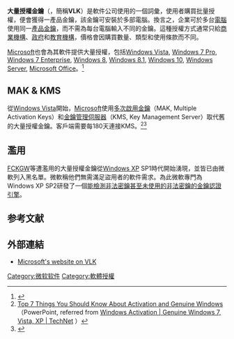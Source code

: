 {{noteTA
|G1=IT
|T= zh-tw:大量授權金鑰; zh-cn:批量授权密钥;
|1= zh-tw:大量授權金鑰; zh-cn:批量授权密钥;
}}
'''大量授權金鑰'''（{{lang-en|'''Volume License Key'''}}，簡稱'''VLK'''）是軟件公司使用的一個詞彙，使用者購買批量授權，便會獲得一產品金鑰，該金鑰可安裝於多部電腦。換言之，企業可於多台[[電腦|電腦]]使用同一[[產品金鑰|產品金鑰]]，而不需為每台電腦輸入不同的金鑰。這種授權方式通常只給[[商業機構|商業機構]]、[[政府|政府]]和[[教育機構|教育機構]]，價格會因購買數量、類型和使用條款而不同。

[[Microsoft|Microsoft]]也會為其軟件提供大量授權，包括[[Windows_Vista|Windows Vista]], [[Windows_7版本列表|Windows 7 Pro]], [[Windows_7版本列表|Windows 7 Enterprise]], [[Windows_8|Windows 8]], [[Windows_8.1|Windows 8.1]], [[Windows_10|Windows 10]], [[Windows_Server|Windows Server]], [[Microsoft_Office|Microsoft Office]]。<ref>{{cite web|title=Microsoft Volume Licensing|url=http://www.microsoft.com/licensing/existing-customers/product-activation.aspx|accessdate=21 June 2010|author=Microsoft|language=en|archive-date=2011-08-06|archive-url=https://web.archive.org/web/20110806064629/http://www.microsoft.com/licensing/existing-customers/product-activation.aspx|dead-url=no}}</ref><!--
==Use of volume license keys==
Volume license keys can be used to activate multiple installations of software without any mechanism (such as a [[product_activation|product activation]] mechanism) checking the total number of installations. The [[software_license|license]] for the software will place restrictions on the use of the key. Typically the license will limit the key to a fixed number of installations which must only be within the licensee's organization and also place the licensee under an obligation to keep a record of the number of installations, keep the key confidential and possibly even require that the licensee organisation makes itself available for a [[software_licensing_audit|software licensing audit]] to verify that its use of the key falls within the terms of the license. If a volume license key becomes known and used outside of the organization to which it is licensed, then this is regarded{{by whom?|date=December 2012}} as [[software_piracy|software piracy]].{{Citation needed|date=May 2010}}

Volume license keys are not generally transferable between organisations; however, this can occur if the associated license agreement is transferred. If this happens, then the original licensee is required to cease all use of the key, and any software installed using it. This may occur when a company reorganises its structure, or when it sells unneeded software licences. Volume licenses are not always transferable; however, some types of Microsoft volume-license can be transferred provided a formal transfer-process is completed which enables Microsoft to register the new owner. A very small number of software vendors specialise in brokering such transfers in order to allow the selling of volume licenses and keys. The most notable of these, [[Discount-licensing.com|Discount-licensing.com]], pioneered the sale of Microsoft volume licenses in this way.<ref name="ol">
[[Pinsent_Masons#Out-Law.com|Out-Law.com]]: [http://www.out-law.com/page-6319 Second-hand software licences for sale (and they're legal)]
</ref>
-->

== MAK & KMS ==
從[[Windows_Vista|Windows Vista]]開始，[[Microsoft|Microsoft]]使用[[多次啟用金鑰|多次啟用金鑰]]（MAK, Multiple Activation Keys）和[[金鑰管理伺服器|金鑰管理伺服器]]（KMS, Key Management Server）取代舊的大量授權金鑰。客戶端需要每180天連接KMS。<ref>[http://go.microsoft.com/fwlink/?LinkId=155104 Top 7 Things You Should Know About Activation and Genuine Windows]{{Dead link|date=2019年4月 |bot=InternetArchiveBot |fix-attempted=yes }}（PowerPoint, referred from [http://technet.microsoft.com/en-us/windows/dd197314.aspx Windows Activation | Genuine Windows 7, Vista, XP | TechNet] {{Wayback|url=http://technet.microsoft.com/en-us/windows/dd197314.aspx |date=20161206064707 }}）</ref><ref>{{Cite web |url=http://technet.microsoft.com/en-gb/library/dd979803.aspx |title=Windows Activation Technologies in Windows 7 |access-date=2014-01-29 |archive-date=2017-08-18 |archive-url=https://web.archive.org/web/20170818134609/https://technet.microsoft.com/en-gb/library/dd979803.aspx |dead-url=no }}</ref>

== 濫用 ==

[[FCKGW|FCKGW]]等遭濫用的大量授權金鑰從[[Windows_XP|Windows XP]] SP1時代開始湧現，並皆已由微軟列入黑名單。微軟稱他們無需滿足盜用者的軟件需求。為此微軟專門為Windows XP SP2研發了一個[[Windows_Genuine_Advantage|能檢測非法密鑰甚至未使用的非法密鑰的金鑰認證引擎]]。
<!--
Volume license keys that have been abused have been blocked by Microsoft, starting with Windows XP Service Pack 1. Microsoft argues that it does not need to cater to the needs of those who did not pay for their software. Microsoft even developed a new key verification engine for Windows XP Service Pack 2 that could detect illicit keys, even those that had never been used before. Several [[Computer_security|security]] consultants have condemned the move by Microsoft, saying that leaving a large install base unpatched from various security holes is irresponsible because this unpatched install base can be leveraged in large scale Internet attacks, such as [[Trojan_horse_(computing)|trojan horses]] used to send [[Spam_(e-mail)|spam e-mail]]. Others have come to Microsoft's defense, arguing that Microsoft should not have to provide support for illegal users. After much public outcry, Microsoft elected to disable the new key verification engine. Service Pack 2 only checks for the same small list of commonly used keys as Service Pack 1. Users of existing installations of Windows XP can also change their product key by following instructions from Microsoft.<ref>[http://support.microsoft.com/default.aspx?scid=kb;en-us;810892 Microsoft Help and Support: How to change the product key at the time of activation]</ref>

===Notable keys===
A volume license key that was commonly used to bypass [[product_activation|product activation]] in early versions of Microsoft's Windows XP operating system started with <code>FCKGW</code>.<ref>[http://www.bit-tech.net/news/gaming/2006/10/05/Microsoft_outlines_Vista_piracy_plans/1 bit-tech.net: Microsoft outlines Vista piracy plans, Published on 5th October 2006 by Wil Harris]</ref> This key was part of the first [[warez|warez]] release of the final version of Windows XP by a group called ''devils0wn'', 35 days before the official retail release on August 28, 2001.<ref>
{{cite web
| url = http://www.theisonews.com/release.php?releaseid=30261
| title = [iSONEWS] Microsoft Windows XP Corporate Ed. *MISLABELED - NOT CORP. by DEVILS0WN
| archiveurl = https://web.archive.org/web/20070927121139/http://www.theisonews.com/release.php?releaseid=30261
| archivedate = 2007-09-27
| accessdate = 
| dead-url = yes
}}
</ref> The key is now obsolete, as it has been blacklisted by Microsoft since August 2004, and affected computers will display a [[Windows_Genuine_Advantage|WGA notification]].<ref>[http://arstechnica.com/microsoft/news/2006/11/6122.ars arstechnica.com: Windows Genuine Advantage for dummies By Matt Mondok | Last updated November 29, 2006 6:19 PM]</ref> It was made famous partly because it featured in a popular image circulated on the Internet before the retail launch of Windows XP. In the image, the key is written on a CD-R containing the leaked operating system and held in front of a digital Microsoft sign counting down the days until the release of Windows XP.<ref>{{Cite web |url=http://www.harshj.com/2007/03/19/more-on-the-fckgw-rhqq2-yxrkt-8tg6w-2b7q8/ |title=Harsh J: More on the FCKGW-RHQQ2-YXRKT-8TG6W-2B7Q8 |access-date=2014-01-29 |archive-url=https://web.archive.org/web/20140621130744/http://www.harshj.com/2007/03/19/more-on-the-fckgw-rhqq2-yxrkt-8tg6w-2b7q8/ |archive-date=2014-06-21 |dead-url=yes }}</ref>

Users using these keys will receive an error message when they install the latest service pack, and such users are told to obtain a legitimate license and change their product key.<ref>[http://articles.techrepublic.com.com/5100-10878_11-5034890.html TechRepublic Get IT Done: Change the product key on Windows XP]</ref>
-->

== 参考文献 ==
{{Reflist}}

==外部連結==
* [http://www.microsoft.com/licensing/resources/vol/default.mspx Microsoft's website on VLK]{{Wayback|url=http://www.microsoft.com/licensing/resources/vol/default.mspx |date=20070707035504 }}

{{DEFAULTSORT:Volume License Key}}

[[Category:微软软件|Category:微软软件]]
[[Category:軟體授權|Category:軟體授權]]